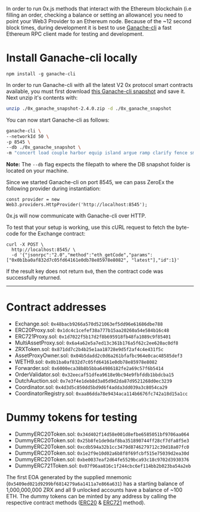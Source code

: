 In order to run 0x.js methods that interact with the Ethereum blockchain (i.e filling an order, checking a balance or setting an allowance) you need to point your Web3 Provider to an Ethereum node. Because of the ~12 second block times, during development it is best to use [Ganache-cli](https://github.com/trufflesuite/ganache-cli) a fast Ethereum RPC client made for testing and development.

# Install Ganache-cli locally

```
npm install -g ganache-cli
```

In order to run Ganache-cli with all the latest V2 0x protocol smart contracts available, you must first download [this Ganache-cli snapshot](http://ganache-snapshots.0x.org.s3.amazonaws.com/0x_ganache_snapshot-2.4.0.zip) and save it. Next unzip it's contents with:

```bash
unzip ./0x_ganache_snapshot-2.4.0.zip -d ./0x_ganache_snapshot
```

You can now start Ganache-cli as follows:

```bash
ganache-cli \
--networkId 50 \
-p 8545 \
--db ./0x_ganache_snapshot \
-m "concert load couple harbor equip island argue ramp clarify fence smart topic"
```

**Note:** The `--db` flag expects the filepath to where the DB snapshot folder is located on your machine.

Since we started Ganache-cli on port 8545, we can pass ZeroEx the following provider during instantiation:

```
const provider = new Web3.providers.HttpProvider('http://localhost:8545');
```

0x.js will now communicate with Ganache-cli over HTTP.

To test that your setup is working, use this cURL request to fetch the byte-code for the Exchange contract:

```
curl -X POST \
  http://localhost:8545/ \
  -d '{"jsonrpc":"2.0","method":"eth_getCode","params":["0x0b1ba0af832d7c05fd64161e0db78e85978e8082", "latest"],"id":1}'
```

If the result key does not return `0x0`, then the contract code was successfully returned.

---

# Contract addresses

-   Exchange.sol: `0x48bacb9266a570d521063ef5dd96e61686dbe788`
-   ERC20Proxy.sol: `0x1dc4c1cefef38a777b15aa20260a54e584b16c48`
-   ERC721Proxy.sol: `0x1d7022f5b17d2f8b695918fb48fa1089c9f85401`
-   MultiAssetProxy.sol: `0x6a4a62e5a7ed13c361b176a5f62c2ee620ac0df8`
-   ZRXToken.sol: `0x871dd7c2b4b25e1aa18728e9d5f2af4c4e431f5c`
-   AssetProxyOwner.sol: `0x04b5dadd2c0d6a261bfafbc964e0cac48585def3`
-   WETH9.sol: `0x0b1ba0af832d7c05fd64161e0db78e85978e8082`
-   Forwarder.sol: `0x6000eca38b8b5bba64986182fe2a69c57f6b5414`
-   OrderValidator.sol: `0x32eecaf51dfea9618e9bc94e9fbfddb1bbdcba15`
-   DutchAuction.sol: `0x7e3f4e1deb8d3a05d9d2da87d9521268d0ec3239`
-   Coordinator.sol: `0x4d3d5c850dd5bd9d6f4adda3dd039a3c8054ca29`
-   CoordinatorRegistry.sol: `0xaa86dda78e9434aca114b6676fc742a18d15a1cc`

# Dummy tokens for testing

-   DummyERC20Token.sol: `0x34d402f14d58e001d8efbe6585051bf9706aa064`
-   DummyERC20Token.sol: `0x25b8fe1de9daf8ba351890744ff28cf7dfa8f5e3`
-   DummyERC20Token.sol: `0xcdb594a32b1cc3479d8746279712c39d18a07fc0`
-   DummyERC20Token.sol: `0x1e2f9e10d02a6b8f8f69fcbf515e75039d2ea30d`
-   DummyERC20Token.sol: `0xbe0037eaf2d64fe5529bca93c18c9702d3930376`
-   DummyERC721Token.sol: `0x07f96aa816c1f244cbc6ef114bb2b023ba54a2eb`

The first EOA generated by the supplied mnemonic (`0x5409ed021d9299bf6814279a6a1411a7e866a631`) has a starting balance of 1,000,000,000 ZRX and all 9 unlocked accounts have a balance of ~100 ETH. The dummy tokens can be minted by any address by calling the respective contract methods ([ERC20](https://github.com/0xProject/0x-monorepo/blob/69c7c03fb34b3f21f65c40b73baa21184a296fb2/contracts/erc20/contracts/test/DummyERC20Token.sol#L67) & [ERC721](https://github.com/0xProject/0x-monorepo/blob/69c7c03fb34b3f21f65c40b73baa21184a296fb2/contracts/erc721/contracts/test/DummyERC721Token.sol#L47) method).
